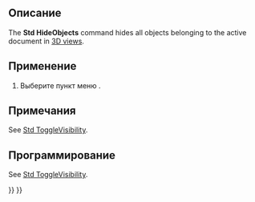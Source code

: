 <languages/>

{{Docnav/ru
|[[Std_ShowObjects/ru|Команда "Показать все объекты"]]
|[[Std_ToggleSelectability/ru|Команда "Откл/вкл выделяемость"]]
|[[Std_View_Menu/ru|Меню "Вид"]]
|IconL=Std_ShowObjects.svg
|IconR=Std_ToggleSelectability.svg
|IconC=Freecad.svg
}}

{{GuiCommand/ru
|Name=Std HideObjects
|Name/ru=Std HideObjects
|MenuLocation=Вид → Видимость → Скрыть все объекты
|Workbenches=All
|SeeAlso=[[Std_ToggleVisibility/ru|Std ToggleVisibility]], [[Std_ShowSelection/ru|Std ShowSelection]], [[Std_HideSelection/ru|Std HideSelection]], [[Std_ToggleObjects/ru|Std ToggleObjects]], [[Std_ShowObjects/ru|Std ShowObjects]]
}}

<span id="Description"></span>
==Описание==

The '''Std HideObjects''' command hides all objects belonging to the active document in [[3D_view|3D views]].

<span id="Usage"></span>
==Применение==

# Выберите пункт меню {{MenuCommand|Вид → Видимость → [[Image:Std_HideObjects.svg|16px]] Скрыть все объекты}}.

<span id="Notes"></span>
==Примечания==

See [[Std_ToggleVisibility#Notes|Std ToggleVisibility]].

<span id="Scripting"></span>
==Программирование==

See [[Std_ToggleVisibility#Scripting|Std ToggleVisibility]].


{{Docnav/ru
|[[Std_ShowObjects/ru|Команда "Показать все объекты"]]
|[[Std_ToggleSelectability/ru|Команда "Откл/вкл выделяемость"]]
|[[Std_View_Menu/ru|Меню "Вид"]]
|IconL=Std_ShowObjects.svg
|IconR=Std_ToggleSelectability.svg
|IconC=Freecad.svg
}}

{{Std_Base_navi{{#translation:}}}}
{{Userdocnavi{{#translation:}}}}